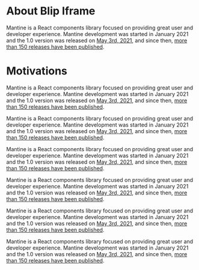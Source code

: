 

# About Blip Iframe

Mantine is a React components library focused on providing great user and developer experience.
Mantine development was started in January 2021 and the 1.0 version was released on [May 3rd, 2021](https://github.com/mantinedev/mantine/releases/tag/1.0.0),
and since then, [more than 150 releases have been published](https://github.com/mantinedev/mantine/releases).

# Motivations

Mantine is a React components library focused on providing great user and developer experience.
Mantine development was started in January 2021 and the 1.0 version was released on [May 3rd, 2021](https://github.com/mantinedev/mantine/releases/tag/1.0.0),
and since then, [more than 150 releases have been published](https://github.com/mantinedev/mantine/releases).

Mantine is a React components library focused on providing great user and developer experience.
Mantine development was started in January 2021 and the 1.0 version was released on [May 3rd, 2021](https://github.com/mantinedev/mantine/releases/tag/1.0.0),
and since then, [more than 150 releases have been published](https://github.com/mantinedev/mantine/releases).

Mantine is a React components library focused on providing great user and developer experience.
Mantine development was started in January 2021 and the 1.0 version was released on [May 3rd, 2021](https://github.com/mantinedev/mantine/releases/tag/1.0.0),
and since then, [more than 150 releases have been published](https://github.com/mantinedev/mantine/releases).

Mantine is a React components library focused on providing great user and developer experience.
Mantine development was started in January 2021 and the 1.0 version was released on [May 3rd, 2021](https://github.com/mantinedev/mantine/releases/tag/1.0.0),
and since then, [more than 150 releases have been published](https://github.com/mantinedev/mantine/releases).

Mantine is a React components library focused on providing great user and developer experience.
Mantine development was started in January 2021 and the 1.0 version was released on [May 3rd, 2021](https://github.com/mantinedev/mantine/releases/tag/1.0.0),
and since then, [more than 150 releases have been published](https://github.com/mantinedev/mantine/releases).

Mantine is a React components library focused on providing great user and developer experience.
Mantine development was started in January 2021 and the 1.0 version was released on [May 3rd, 2021](https://github.com/mantinedev/mantine/releases/tag/1.0.0),
and since then, [more than 150 releases have been published](https://github.com/mantinedev/mantine/releases).
